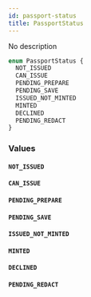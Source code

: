 ```yaml
---
id: passport-status
title: PassportStatus
---
```



No description

```graphql
enum PassportStatus {
  NOT_ISSUED
  CAN_ISSUE
  PENDING_PREPARE
  PENDING_SAVE
  ISSUED_NOT_MINTED
  MINTED
  DECLINED
  PENDING_REDACT
}
```


### Values

#### `NOT_ISSUED` 




#### `CAN_ISSUE` 




#### `PENDING_PREPARE` 




#### `PENDING_SAVE` 




#### `ISSUED_NOT_MINTED` 




#### `MINTED` 




#### `DECLINED` 




#### `PENDING_REDACT` 






